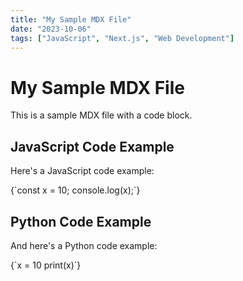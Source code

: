 ```yaml
---
title: "My Sample MDX File"
date: "2023-10-06"
tags: ["JavaScript", "Next.js", "Web Development"]
---
```



# My Sample MDX File

This is a sample MDX file with a code block.

## JavaScript Code Example

Here's a JavaScript code example:

<CodeBlockWithCopy language="javascript">
{`const x = 10;
console.log(x);`}
</CodeBlockWithCopy>

## Python Code Example

And here's a Python code example:

<CodeBlockWithCopy language="python">
{`x = 10
print(x)`}
</CodeBlockWithCopy>
